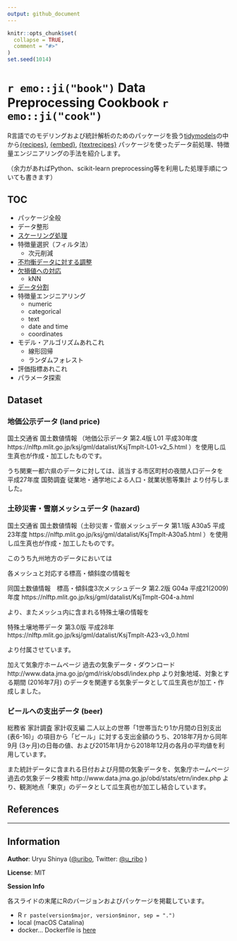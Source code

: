 ```yaml
---
output: github_document
---
```


<!-- README.md is generated from README.Rmd. Please edit that file -->

```r
knitr::opts_chunk$set(
  collapse = TRUE,
  comment = "#>"
)
set.seed(1014)
```

`r emo::ji("book")` Data Preprocessing Cookbook `r emo::ji("cook")`
===================================================================

<!-- badges: start -->

<!-- badges: end -->

R言語でのモデリングおよび統計解析のためのパッケージを扱う[tidymodels](https://github.com/tidymodels/tidymodels)の中から[{recipes}](https://github.com/tidymodels/recipes), [{embed}](https://github.com/tidymodels/embed), [{textrecipes}](https://github.com/tidymodels/textrecipes) パッケージを使ったデータ前処理、特徴量エンジニアリングの手法を紹介します。

（余力があればPython、scikit-learn preprocessing等を利用した処理手順についても書きます）

## TOC

- パッケージ全般
- データ整形
- [スケーリング処理](https://uribo.github.io/dpp-cookbook/slides/scaling)
- 特徴量選択（フィルタ法）
    - 次元削減
-  [不均衡データに対する調整](https://uribo.github.io/dpp-cookbook/slides/class-imbalance)
- [欠損値への対応](https://uribo.github.io/dpp-cookbook/slides/missing-data)
    - kNN
- [データ分割](https://uribo.github.io/dpp-cookbook/slides/data-split)
- 特徴量エンジニアリング
    - numeric
    - categorical
    - text
    - date and time
    - coordinates
- モデル・アルゴリズムあれこれ
    - 線形回帰
    - ランダムフォレスト
- 評価指標あれこれ
- パラメータ探索

## Dataset

### 地価公示データ (land price)

国土交通省 国土数値情報 （地価公示データ 第2.4版 L01 平成30年度 https://nlftp.mlit.go.jp/ksj/gml/datalist/KsjTmplt-L01-v2_5.html ）を使用し瓜生真也が作成・加工したものです。

うち関東一都六県のデータに対しては、該当する市区町村の夜間人口データを 平成27年度 国勢調査 従業地・通学地による人口・就業状態等集計 より付与しました。

### 土砂災害・雪崩メッシュデータ (hazard)

国土交通省 国土数値情報（土砂災害・雪崩メッシュデータ 第1.1版 A30a5 平成23年度 https://nlftp.mlit.go.jp/ksj/gml/datalist/KsjTmplt-A30a5.html ）を使用し瓜生真也が作成・加工したものです。

このうち九州地方のデータにおいては

各メッシュと対応する標高・傾斜度の情報を

同国土数値情報　標高・傾斜度3次メッシュデータ 第2.2版 G04a 平成21(2009)年度 https://nlftp.mlit.go.jp/ksj/gml/datalist/KsjTmplt-G04-a.html 

より、またメッシュ内に含まれる特殊土壌の情報を

特殊土壌地帯データ 第3.0版 平成28年 https://nlftp.mlit.go.jp/ksj/gml/datalist/KsjTmplt-A23-v3_0.html

より付属させています。

加えて気象庁ホームページ 過去の気象データ・ダウンロード http://www.data.jma.go.jp/gmd/risk/obsdl/index.php より対象地域、対象とする期間 (2016年7月) のデータを関連する気象データとして瓜生真也が加工・作成しました。

### ビールへの支出データ (beer)

総務省 家計調査 家計収支編 二人以上の世帯「1世帯当たり1か月間の日別支出 (表6-16)」の項目から「ビール」に対する支出金額のうち、2018年7月から同年9月 (3ヶ月)の日毎の値、および2015年1月から2018年12月の各月の平均値を利用しています。

また統計データに含まれる日付および月間の気象データを、気象庁ホームページ 過去の気象データ検索 http://www.data.jma.go.jp/obd/stats/etrn/index.php より、観測地点「東京」のデータとして瓜生真也が加工し結合しています。

## References



-----

## Information

**Author**: Uryu Shinya ([\@uribo](https://github.com/uribo), Twitter: [\@u_ribo](http://twitter.com/u_ribo) )

**License**: MIT

**Session Info**

各スライドの末尾にRのバージョンおよびパッケージを掲載しています。

- R `r paste(version$major, version$minor, sep = ".")`
- local (macOS Catalina)
- docker... Dockerfile is [here](https://github.com/uribo/dpp-cookbook/blob/master/Dockerfile)
